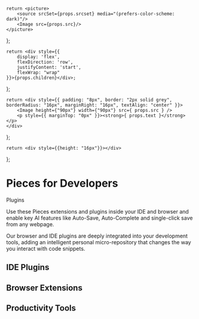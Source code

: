     return <picture>
        <source srcSet={props.srcset} media="(prefers-color-scheme: dark)"/>
        <Image src={props.src}/>
    </picture>
};

    return <div style={{
        display: 'flex',
        flexDirection: 'row',
        justifyContent: 'start',
        flexWrap: "wrap"
    }}>{props.children}</div>;
};

    return <div style={{ padding: "8px", border: "2px solid grey", borderRadius: "16px", marginRight: "16px", textAlign: "center" }}>
        <Image height={"90px"} width={"90px"} src={ props.src } />
        <p style={{ marginTop: "0px" }}><strong>{ props.text }</strong></p>
    </div>
};

    return <div style={{height: "16px"}}></div>
};


# Pieces for Developers
<Heading type="h3">Plugins</Heading>


<HeaderImage src="/assets/headers/dark/plugin_header_landing.png"
             srcset="/assets/headers/light/plugin_header_landing.png"></HeaderImage>

Use these Pieces extensions and plugins inside your IDE and browser and enable key AI features like Auto-Save, Auto-Complete and single-click save from any webpage.

Our browser and IDE plugins are deeply integrated into your development tools, adding an intelligent personal micro-repository that changes the way you interact with code snippets.

## IDE Plugins

<GridFlexRow>
    <PluginButton src={"/assets/logos/vscode_logo.png"} text={"VS Code IDE"}></PluginButton>
    <PluginButton src={"/assets/logos/jetbrains_logo.png"} text={"Jetbrains IDE"}></PluginButton>
    <PluginButton src={"/assets/logos/ue_logo.png"} text={"UltraEdit IDE"}></PluginButton>
</GridFlexRow>

<Spacer></Spacer>

## Browser Extensions

<GridFlexRow>
    <PluginButton src={"/assets/logos/chrome_logo.png"} text={"Chrome"}></PluginButton>
    <PluginButton src={"/assets/logos/edge_logo.png"} text={"Edge"}></PluginButton>
</GridFlexRow>

<Spacer></Spacer>

## Productivity Tools

<GridFlexRow>
    <PluginButton src={"/assets/logos/github_logo.png"} text={"GitHub"}></PluginButton>
    <PluginButton src={"/assets/logos/teams_logo.png"} text={"Teams"}></PluginButton>
</GridFlexRow>

